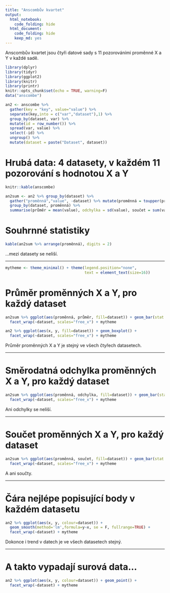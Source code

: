 ```yaml
---
title: "Anscombův kvartet"
output:
  html_notebook:
    code_folding: hide
  html_document:
    code_folding: hide
    keep_md: yes
---
```


Anscombův kvartet jsou čtyři datové sady s 11 pozorováními proměnné X a Y v každé sadě.

```r
library(dplyr)
library(tidyr)
library(ggplot2)
library(knitr)
library(printr)
knitr::opts_chunk$set(echo = TRUE, warning=F)
data("anscombe")
```

```r
an2 <- anscombe %>% 
  gather(key = "key", value="value") %>% 
  separate(key,into = c("var","dataset"),1) %>%
  group_by(dataset, var) %>% 
  mutate(id = row_number()) %>% 
  spread(var, value) %>% 
  select(-id) %>% 
  ungroup() %>% 
  mutate(dataset = paste("Dataset", dataset))
```

# Hrubá data: 4 datasety, v každém 11 pozorování s hodnotou X a Y

```r
knitr::kable(anscombe)
```

```r
an2sum <- an2 %>% group_by(dataset) %>%
  gather("proměnná","value", -dataset) %>% mutate(proměnná = toupper(proměnná)) %>% 
  group_by(dataset, proměnná) %>%
  summarise(průměr = mean(value), odchylka = sd(value), součet = sum(value)) 
```

# Souhrnné statistiky

```r
kable(an2sum %>% arrange(proměnná), digits = 2)
```

...mezi datasety se neliší.

----

```r
mytheme <- theme_minimal() + theme(legend.position="none",
                                   text = element_text(size=16))
```

# Průměr proměnných X a Y, pro každý dataset

```r
  
an2sum %>% ggplot(aes(proměnná, průměr, fill=dataset)) + geom_bar(stat = "identity") +
  facet_wrap(~dataset, scales="free_x") + mytheme
```
```r
  
an2 %>% ggplot(aes(x, y, fill=dataset)) + geom_boxplot() +
  facet_wrap(~dataset, scales="free_x") + mytheme
```

Průměr proměnných X a Y je stejný ve všech čtyřech datasetech.

----

# Směrodatná odchylka proměnných X a Y, pro každý dataset

```r
an2sum %>% ggplot(aes(proměnná, odchylka, fill=dataset)) + geom_bar(stat = "identity") +
  facet_wrap(~dataset, scales="free_x") + mytheme
```

Ani odchylky se neliší.

----

# Součet proměnných X a Y, pro každý dataset

```r
an2sum %>% ggplot(aes(proměnná, součet, fill=dataset)) + geom_bar(stat = "identity") +
  facet_wrap(~dataset, scales="free_x") + mytheme
```

A ani součty.

----

# Čára nejlépe popisující body v každém datasetu

```r
an2 %>% ggplot(aes(x, y, colour=dataset)) +
  geom_smooth(method='lm',formula=y~x, se = F, fullrange=TRUE) +
  facet_wrap(~dataset) + mytheme
```

Dokonce i trend v datech je ve všech datasetech stejný.

----

# A takto vypadají surová data...

```r
an2 %>% ggplot(aes(x, y, colour=dataset)) + geom_point() +
  facet_wrap(~dataset) + mytheme
```

